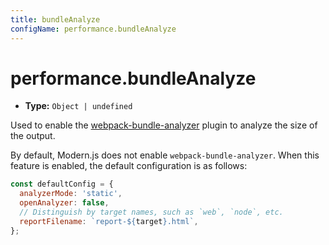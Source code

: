 ```yaml
---
title: bundleAnalyze
configName: performance.bundleAnalyze
---
```


# performance.bundleAnalyze

- **Type:** `Object | undefined`

Used to enable the [webpack-bundle-analyzer](https://github.com/webpack-contrib/webpack-bundle-analyzer) plugin to analyze the size of the output.

By default, Modern.js does not enable `webpack-bundle-analyzer`. When this feature is enabled, the default configuration is as follows:

```js
const defaultConfig = {
  analyzerMode: 'static',
  openAnalyzer: false,
  // Distinguish by target names, such as `web`, `node`, etc.
  reportFilename: `report-${target}.html`,
};
```


<RsbuildConig />
